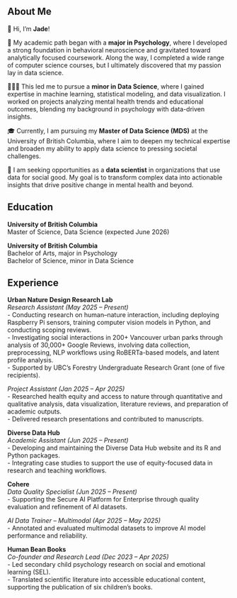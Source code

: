 ## About Me  

👋 Hi, I’m **Jade**!  

🧠 My academic path began with a **major in Psychology**, where I developed a strong foundation in behavioral neuroscience and gravitated toward analytically focused coursework. Along the way, I completed a wide range of computer science courses, but I ultimately discovered that my passion lay in data science.  

👩🏻‍💻 This led me to pursue a **minor in Data Science**, where I gained expertise in machine learning, statistical modeling, and data visualization. I worked on projects analyzing mental health trends and educational outcomes, blending my background in psychology with data-driven insights.  

🎓 Currently, I am pursuing my **Master of Data Science (MDS)** at the University of British Columbia, where I aim to deepen my technical expertise and broaden my ability to apply data science to pressing societal challenges.  

💼 I am seeking opportunities as a **data scientist** in organizations that use data for social good. My goal is to transform complex data into actionable insights that drive positive change in mental health and beyond.  

## Education  
**University of British Columbia**<br>
Master of Science, Data Science (expected June 2026)

**University of British Columbia**<br>
Bachelor of Arts, major in Psychology<br>
Bachelor of Science, minor in Data Science

## Experience  

**Urban Nature Design Research Lab**    
*Research Assistant (May 2025 – Present)*  
- Conducting research on human–nature interaction, including deploying Raspberry Pi sensors, training computer vision models in Python, and conducting scoping reviews.  
- Investigating social interactions in 200+ Vancouver urban parks through analysis of 30,000+ Google Reviews, involving data collection, preprocessing, NLP workflows using RoBERTa-based models, and latent profile analysis.  
- Supported by UBC’s Forestry Undergraduate Research Grant (one of five recipients).  

*Project Assistant (Jan 2025 – Apr 2025)*  
- Researched health equity and access to nature through quantitative and qualitative analysis, data visualization, literature reviews, and preparation of academic outputs.  
- Delivered research presentations and contributed to manuscripts.  

**Diverse Data Hub**   
*Academic Assistant (Jun 2025 – Present)*  
- Developing and maintaining the Diverse Data Hub website and its R and Python packages.  
- Integrating case studies to support the use of equity-focused data in research and teaching workflows.  

**Cohere**     
*Data Quality Specialist (Jun 2025 – Present)*  
- Supporting the Secure AI Platform for Enterprise through quality evaluation and refinement of AI datasets.  

*AI Data Trainer – Multimodal (Apr 2025 – May 2025)*  
- Annotated and evaluated multimodal datasets to improve AI model performance and reliability.  

**Human Bean Books**      
*Co-founder and Research Lead (Dec 2023 – Apr 2025)*  
- Led secondary child psychology research on social and emotional learning (SEL).  
- Translated scientific literature into accessible educational content, supporting the publication of six children’s books.  